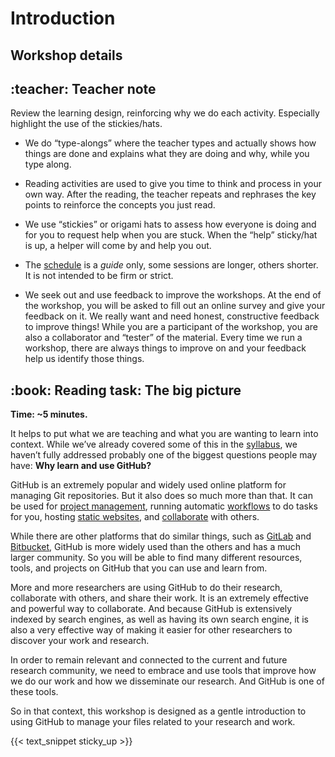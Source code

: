 # Introduction {#sec-introduction}

## Workshop details

::: {.callout-note collapse="true"}
## :teacher: Teacher note

Review the learning design, reinforcing why we do each activity.
Especially highlight the use of the stickies/hats.
:::

-   We do "type-alongs" where the teacher types and actually shows how
    things are done and explains what they are doing and why, while you
    type along.

-   Reading activities are used to give you time to think and process in
    your own way. After the reading, the teacher repeats and rephrases
    the key points to reinforce the concepts you just read.

-   We use "stickies" or origami hats to assess how everyone is doing
    and for you to request help when you are stuck. When the "help"
    sticky/hat is up, a helper will come by and help you out.

-   The [schedule](/overview/schedule.qmd) is a *guide* only, some
    sessions are longer, others shorter. It is not intended to be firm
    or strict.

-   We seek out and use feedback to improve the workshops. At the end of
    the workshop, you will be asked to fill out an online survey and
    give your feedback on it. We really want and need honest,
    constructive feedback to improve things! While you are a participant
    of the workshop, you are also a collaborator and "tester" of the
    material. Every time we run a workshop, there are always things to
    improve on and your feedback help us identify those things.

<!-- TODO: I feel I am missing something here but can't remember -->

## :book: Reading task: The big picture

**Time: \~5 minutes.**

It helps to put what we are teaching and what you are wanting to learn
into context. While we've already covered some of this in the
[syllabus](/overview/syllabus.qmd), we haven't fully addressed probably
one of the biggest questions people may have: **Why learn and use
GitHub?**

GitHub is an extremely popular and widely used online platform for
managing Git repositories. But it also does so much more than that. It
can be used for [project
management](https://docs.github.com/en/issues/planning-and-tracking-with-projects/learning-about-projects/about-projects),
running automatic [workflows](https://docs.github.com/en/actions) to do
tasks for you, hosting [static
websites](https://docs.github.com/en/pages), and
[collaborate](https://docs.github.com/en/get-started/using-github/github-flow)
with others.

While there are other platforms that do similar things, such as
[GitLab](https://gitlab.com/) and [Bitbucket](https://bitbucket.org/),
GitHub is more widely used than the others and has a much larger
community. So you will be able to find many different resources, tools,
and projects on GitHub that you can use and learn from.

More and more researchers are using GitHub to do their research,
collaborate with others, and share their work. It is an extremely
effective and powerful way to collaborate. And because GitHub is
extensively indexed by search engines, as well as having its own search
engine, it is also a very effective way of making it easier for other
researchers to discover your work and research.

In order to remain relevant and connected to the current and future
research community, we need to embrace and use tools that improve how we
do our work and how we disseminate our research. And GitHub is one of
these tools.

So in that context, this workshop is designed as a gentle introduction
to using GitHub to manage your files related to your research and work.

{{< text_snippet sticky_up >}}

<!-- TODO add section with overview of what we’ll do, i.e., create a recipe book -->
